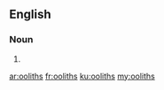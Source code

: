 {{also|Ooliths}}
==English==

===Noun===
{{head|en|noun plural form}}

# {{plural of|oolith|lang=en}}

[[ar:ooliths]]
[[fr:ooliths]]
[[ku:ooliths]]
[[my:ooliths]]